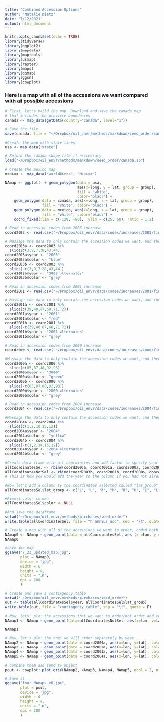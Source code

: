 ```yaml
---
title: "Combined Accession Options"
author: "Natalie Dietz"
date: "7/12/2021"
output: html_document
---
```


```r
knitr::opts_chunk$set(echo = TRUE)
library(tidyverse)
library(ggplot2)
library(mapdata)
library(maptools)
library(usmap)
library(raster)
library(maps)
library(ggmap)
library(ggsn)
library(cowplot)
```

### Here is a map with all of the accessions we want compared with all possible accessions

```R
# First, let's build the map. Download and save the canada map
# that includes the province boundaries
canada <- map_data(getData(country="Canada", level="1"))

# Save the file
save(canada, file = "~/Dropbox/oil_envr/methods/markdown/seed_order/canada.sp")

```
```R
#Create the map with state lines 
usa <- map_data("state")

# Reload the canada shape file if neccessary
load("~/Dropbox/oil_envr/methods/markdown/seed_order/canada.sp")

# Create the mexico map
mexico <- map_data("worldHires", "Mexico")

NAmap <- ggplot() + geom_polygon(data = usa, 
                                 aes(x=long, y = lat, group = group),
                                 fill = "white", 
                                 color="black") +
    geom_polygon(data = canada, aes(x=long, y = lat, group = group), 
                 fill = "white", color="black") + 
    geom_polygon(data = mexico, aes(x=long, y = lat, group = group), 
                 fill = "white", color="black") +
    coord_fixed(xlim = c(-128, -80),  ylim = c(25, 60), ratio = 1.2)
```

```r
# Read in accession codes from 2003 increase
coord2003 <- read.csv("~/Dropbox/oil_envr/data/codes/increases/2003/final2003options.csv")

# Massage the data to only contain the accession codes we want, and then to only contain the codes we do not want. 
coord2003a <- coord2003 %>%
  slice(c(3,9,7,28,43,44))
coord2003a$year <- "2003"
coord2003a$color <- "blue"
coord2003b <- coord2003 %>%
  slice(-c(3,9,7,28,43,44))
coord2003b$year <- "2003 alternates"
coord2003b$color <- "grey"
```

```r
# Read in accession codes from 2001 increase
coord2001 <- read.csv("~/Dropbox/oil_envr/data/codes/increases/2001/final_2001_options.csv")

# Massage the data to only contain the accession codes we want, and then to only contain the codes we do not want
coord2001a <- coord2001 %>%
  slice(c(39,40,67,68,71,72))
coord2001a$year <- "2001"
coord2001a$color <- "red"
coord2001b <- coord2001 %>%
  slice(-c(39,40,67,68,71,72))
coord2001b$year <- "2001 alternates"
coord2001b$color <- "grey"
```

```r
# Read in accession codes from 2000 increase
coord2000 <- read.csv("~/Dropbox/oil_envr/data/codes/increases/2000/final_2000_accessions.csv")

#Massage the data to only contain the accession codes we want, and then to only contain the codes we do not want. 
coord2000a <- coord2000 %>%
  slice(c(85,87,88,92,93))
coord2000a$year <- "2000"
coord2000a$color <- "green"
coord2000b <- coord2000 %>%
  slice(-c(85,87,88,92,93))
coord2000b$year <- "2000 alternates"
coord2000b$color <- "grey"

```

```r
# Read in accession codes from 2004 increase 
coord2004 <- read.csv("~/Dropbox/oil_envr/data/codes/increases/2004/final_2004_increases.csv")

#Massage the data to only contain the accession codes we want, and then to only contain the codes we do not want
coord2004a <- coord2004 %>%
  slice(c(1,2,10,15,12))
coord2004a$year <- "2004"
coord2004a$color <- "yellow"
coord2004b <- coord2004 %>%
  slice(-c(1,2,10,15,12))
coord2004b$year <- "2004 alternates"
coord2004b$color <- "grey"

#Create data frame with all coordinates and add factor to specify year
allCoordinatesSel <- rbind(coord2003a, coord2001a, coord2000a, coord2004a)
allCoordinatesNotSel <- rbind(coord2003b, coord2001b, coord2000b, coord2004b)
# This is how you would add the year to the column if you had not already had a file with all of it sorted: allCoordinates$year <- c(rep("2000", 97), rep("2001", 77), rep("2003", 51), rep("2004", 16))
```

```r
#Now let's add a column to the coordinates selected called "lat_group" and assign each accession as H, M, or L
allCoordinatesSel$lat_group <- c("L", "L", "M", "M", "H", "H", "L", "L", "H", "H", "M", "M", "H", "M", "M", "L", "L", "L", "L", "M", "M", "H")

#Remove color column
allCoordinatesSel$color <- NULL

#And save the dataframe 
setwd("~/Dropbox/oil_envr/methods/purchases/seed_order")
write.table(allCoordinatesSel, file = "h_annuus_acc", sep = "\t", quote = F)

```

```r
# Create a map with all of the accessions we want to order, coded both by color (for year) and by shape (for lat group)
NAmap0 <- NAmap + geom_point(data = allCoordinatesSel, aes (x =lon, y =lat, color = year, shape = lat_group), size =3)
NAmap0
```

```r
#Save the map
ggsave("7_23_updated_map.jpg",
       plot = NAmap0,
       device = "jpg",
       width = 6,
       height = 6,
       units = "in",
       dpi = 200
       )
```

```r
# Create and save a contingency table
setwd("~/Dropbox/oil_envr/methods/purchases/seed_order")
out <- table(allCoordinatesSel$year, allCoordinatesSel$lat_group)
write.table(out, file = "contingency_table", sep = "\t", quote = F)
```

```r
# Now, lets' plot the accessions that we want to order/not order and color code them by year all on one map.
NAmap1 <- NAmap + geom_point(data=allCoordinatesNotSel, aes(x=lon, y=lat, shape = year), color = "grey36", size = 2.0, alpha = 0.5) + geom_point(data=allCoordinatesSel, aes(x=lon, y=lat, fill= year), shape=21, size=3)

NAmap1

# Now, let's plot the ones we will order separately by year 
NAmap2 <- NAmap + geom_point(data = coord2000a, aes(x=lon, y=lat), color = "pink", size = 3.0)
NAmap3 <- NAmap + geom_point(data = coord2001a, aes(x=lon, y=lat), color = "green", size = 3.0)
NAmap4 <- NAmap + geom_point(data = coord2003a, aes(x=lon, y=lat), color = "blue", size = 3.0)
NAmap5 <- NAmap + geom_point(data = coord2004a, aes(x=lon, y=lat), color = "purple", size = 3.0)

# Combine them and send to object
pout <- cowplot::plot_grid(NAmap2, NAmap3, NAmap4, NAmap5, ncol = 2, nrow = 2)

# Save it
ggsave("four_NAmaps_v0.jpg",
       plot = pout,
       device = "jpg",
       width = 6,
       height = 6,
       units = "in",
       dpi = 200
       )

```
